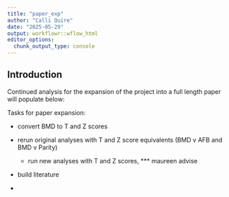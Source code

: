 ```yaml
---
title: "paper_exp"
author: "Calli Quire"
date: "2025-05-29"
output: workflowr::wflow_html
editor_options:
  chunk_output_type: console
---
```


## Introduction

Continued analysis for the expansion of the project into a full length paper will populate below:

Tasks for paper expansion:

-   convert BMD to T and Z scores

-   rerun original analyses with T and Z score equivalents (BMD v AFB and BMD v Parity)

    -   run new analyses with T and Z scores, \*\*\* maureen advise

-   build literature

-   

```r

```
